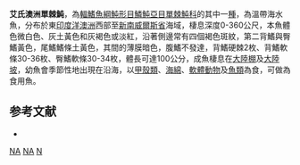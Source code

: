 {{Speciesbox
| taxon = Nelusetta ayraud
| binomial_authority = [[Quoy|Quoy]] & [[Gaimard|Gaimard]], 1824
| status = NE
| status_system = IUCN3.1
| synonyms = *''Balistes ayraud'', <small>Quoy & Gaimard, 1824</small>
*''Nelusetta ayraudi'', <small>Quoy & Gaimard, 1824</small>
*''Aleuteres velutinus'', <small>Jenyns, 1842</small>
*''Aluterus velutinus'', <small>Jenyns, 1842</small>
*''Monacanthus vittatus'', <small>Richardson, 1846</small>
*''Monocanthus platifrons'', <small>Hollard, 1854</small>
}}

'''艾氏澳洲單棘魨'''，為[[輻鰭魚綱|輻鰭魚綱]][[魨形目|魨形目]][[鱗魨亞目|鱗魨亞目]][[單棘魨科|單棘魨科]]的其中一[[種|種]]，為溫帶海水魚，分布於東[[印度洋|印度洋]][[澳洲|澳洲]]西部至[[新南威爾斯省|新南威爾斯省]]海域，棲息深度0-360公尺，本魚體色微白色、灰土黃色和灰褐色或淡紅，沿著側邊常有四個褐色斑紋，第二背鰭與臀鰭黃色，尾鰭鰭條土黃色，其間的薄膜暗色，腹鰭不發達，背鰭硬棘2枚、背鰭軟條30-36枚、臀鰭軟條30-34枚，體長可達100公分，成魚棲息在[[大陸棚|大陸棚]]及[[大陸坡|大陸坡]]，幼魚會季節性地出現在沿海，以[[甲殼類|甲殼類]]、[[海綿|海綿]]、[[軟體動物|軟體動物]]及[[魚類|魚類]]為食，可做為食用魚。

==参考文献==
*{{FishBase_species|genus=Nelusetta|species=ayraud|year=2014|month=3}}

{{魚類小作品}}
{{Taxonbar}}
[[Category:食用魚|NA]]
[[Category:單棘魨科|NA]]
[[Category:1824年描述的魚類|N]]